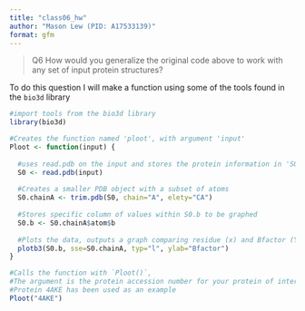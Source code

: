 ```yaml
---
title: "class06_hw"
author: "Mason Lew (PID: A17533139)"
format: gfm
---
```

>Q6 How would you generalize the original code above to work with any set of input protein structures?

To do this question I will make a function using some of the tools found in the `bio3d` library

```r
#import tools from the bio3d library
library(bio3d)

#Creates the function named 'ploot', with argument 'input'
Ploot <- function(input) {
  
  #uses read.pdb on the input and stores the protein information in 'S0"
  S0 <- read.pdb(input)
  
  #Creates a smaller PDB object with a subset of atoms 
  S0.chainA <- trim.pdb(S0, chain="A", elety="CA")
  
  #Stores specific column of values within S0.b to be graphed
  S0.b <- S0.chainA$atom$b
  
  #Plots the data, outputs a graph comparing residue (x) and Bfactor (Y)
  plotb3(S0.b, sse=S0.chainA, typ="l", ylab="Bfactor")
}

#Calls the function with `Ploot()`, 
#The argument is the protein accession number for your protein of interest
#Protein 4AKE has been used as an example
Ploot("4AKE")
```





